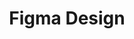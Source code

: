 ---
title: "Figma Design"
url: "https://www.figma.com/community/file/1444324233177163609/cometchat-ui-kit-for-android"
---